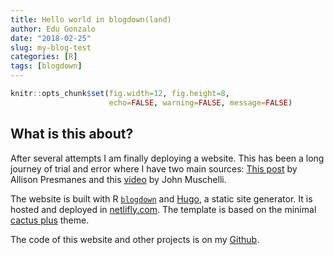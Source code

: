 ```yaml
---
title: Hello world in blogdown(land)
author: Edu Gonzalo
date: "2018-02-25"
slug: my-blog-test
categories: [R]
tags: [blogdown]
---
```


```r
knitr::opts_chunk$set(fig.width=12, fig.height=8,
                      echo=FALSE, warning=FALSE, message=FALSE)
```

## What is this about?

After several attempts I am finally deploying a website. This has been a long journey of trial and error where I have two main sources: [This post](https://alison.rbind.io/post/up-and-running-with-blogdown/) by Allison Presmanes and this [video](https://www.youtube.com/watch?v=syWAKaj-4ck) by John Muschelli. 

The website is built with R [`blogdown`](https://github.com/rstudio/blogdown) and [Hugo](https://gohugo.io), a static site generator. It is hosted and deployed in [netlifly.com](https://www.netlify.com). The template is based on the minimal [cactus plus](https://github.com/nodejh/hugo-theme-cactus-plus) theme. 


The code of this website and other projects is on my [Github](https://github.com/edugonzaloalmorox).  








